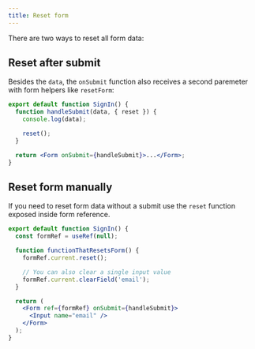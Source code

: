 ```yaml
---
title: Reset form
---
```


There are two ways to reset all form data:

## Reset after submit

Besides the `data`, the `onSubmit` function also receives a second paremeter with form helpers like `resetForm`:

```jsx
export default function SignIn() {
  function handleSubmit(data, { reset }) {
    console.log(data);

    reset();
  }

  return <Form onSubmit={handleSubmit}>...</Form>;
}
```

## Reset form manually

If you need to reset form data without a submit use the `reset` function exposed inside form reference.

```jsx
export default function SignIn() {
  const formRef = useRef(null);

  function functionThatResetsForm() {
    formRef.current.reset();

    // You can also clear a single input value
    formRef.current.clearField('email');
  }

  return (
    <Form ref={formRef} onSubmit={handleSubmit}>
      <Input name="email" />
    </Form>
  );
}
```
